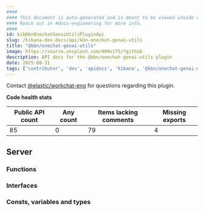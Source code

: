 ```yaml
---
####
#### This document is auto-generated and is meant to be viewed inside our experimental, new docs system.
#### Reach out in #docs-engineering for more info.
####
id: kibKbnOnechatGenaiUtilsPluginApi
slug: /kibana-dev-docs/api/kbn-onechat-genai-utils
title: "@kbn/onechat-genai-utils"
image: https://source.unsplash.com/400x175/?github
description: API docs for the @kbn/onechat-genai-utils plugin
date: 2025-08-31
tags: ['contributor', 'dev', 'apidocs', 'kibana', '@kbn/onechat-genai-utils']
---
```




Contact [@elastic/workchat-eng](https://github.com/orgs/elastic/teams/workchat-eng) for questions regarding this plugin.

**Code health stats**

| Public API count  | Any count | Items lacking comments | Missing exports |
|-------------------|-----------|------------------------|-----------------|
| 85 | 0 | 79 | 4 |

## Server

### Functions
<DocDefinitionList data={kbnOnechatGenaiUtilsObj.server.functions}/>

### Interfaces
<DocDefinitionList data={kbnOnechatGenaiUtilsObj.server.interfaces}/>

### Consts, variables and types
<DocDefinitionList data={kbnOnechatGenaiUtilsObj.server.misc}/>


